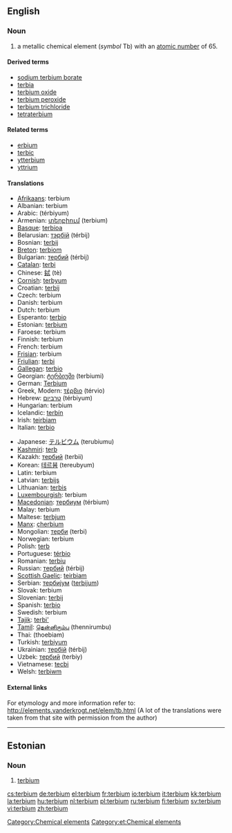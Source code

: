 {{see|Terbium}}
==English==
{{elements|Tb|gadolinium|Gd|dysprosium|Dy}}

===Noun===
{{en-noun|-}}
{{wikipedia}}

# a metallic chemical element (''symbol'' Tb) with an [[atomic number]] of 65.

====Derived terms====
* [[sodium terbium borate]]
* [[terbia]]
* [[terbium oxide]]
* [[terbium peroxide]]
* [[terbium trichloride]]
* [[tetraterbium]]

====Related terms====
* [[erbium]]<!--same etymology-->
* [[terbic]]
* [[ytterbium]]<!--same etymology-->
* [[yttrium]]<!--same etymology-->

====Translations====
{{top}}
* [[Afrikaans]]: terbium
* Albanian: terbium
* Arabic: {{ARchar|[[تربيوم]]}} (térbiyum) {{m}}
* Armenian: [[տերբիում]] (terbium)
* [[Basque]]: [[terbioa]]
* Belarusian: [[тэрбiй]] (térbij) {{m}}
* Bosnian: [[terbij]]
* [[Breton]]: [[terbiom]]
* Bulgarian: [[тербий]] (térbij) {{m}}
* [[Catalan]]: [[terbi]]
* Chinese: [[鋱]] (tè)
* [[Cornish]]: [[terbyum]]
* Croatian: [[terbij]]
* Czech: terbium
* Danish: terbium
* Dutch: terbium {{n}}
* Esperanto: [[terbio]]
* Estonian: [[#Estonian|terbium]]
* Faroese: terbium
* Finnish: terbium
* French: terbium {{m}}
* [[Frisian]]: terbium
* [[Friulian]]: [[terbi]]
* [[Gallegan]]: [[terbio]]
* Georgian: [[ტერბიუმი]] (terbiumi)
* German: [[Terbium]] {{n}}
* Greek, Modern: [[τέρβιο]] (térvio) {{n}}
* Hebrew: [[טרביום]] (térbiyum)
* Hungarian: terbium
* Icelandic: [[terbín]]
* Irish: [[teirbiam]]
* Italian: [[terbio]] {{m}}
{{mid}}
* Japanese: [[テルビウム]] (terubiumu)
* [[Kashmiri]]: [[terb]]
* Kazakh: [[тербий]] (terbii)
* Korean: [[테르븀]] (tereubyum)
* Latin: terbium
* Latvian: [[terbijs]]
* Lithuanian: [[terbis]]
* [[Luxembourgish]]: terbium
* [[Macedonian]]: [[тербиум]] (térbium) {{m}}
* Malay: terbium
* Maltese: [[terbjum]]
* [[Manx]]: [[çherbium]]
* Mongolian: [[терби]] (terbi)
* Norwegian: terbium
* Polish: [[terb]] {{m}}
* Portuguese: [[térbio]] {{m}}
* Romanian: [[terbiu]] {{n}}
* Russian: [[тербий]] (térbij) {{m}}
* [[Scottish Gaelic]]: [[teirbiam]]
* Serbian: [[тербиjум]] ([[terbijum]]) {{m}}
* Slovak: terbium
* Slovenian: [[terbij]]
* Spanish: [[terbio]] {{m}}
* Swedish: terbium
* [[Tajik]]: [[terbi']]
* [[Tamil]]: [[தென்னிரும்பு]] (thennirumbu)
* Thai: {{THchar|[[เทอร์เบียม]]}} (thoebiam)
* Turkish: [[terbiyum]]
* Ukrainian: [[тербiй]] (térbij) {{m}}
* Uzbek: [[тербий]] (terbiy)
* Vietnamese: [[tecbi]]
* Welsh: [[terbiwm]]
{{bottom}}

====External links====
For etymology and more information refer to:
http://elements.vanderkrogt.net/elem/tb.html
(A lot of the translations were taken from that site with permission from the author)

[[Category:Chemical elements]]

----

==Estonian==

===Noun===
{{infl|et|noun}}

# [[#English|terbium]]

[[Category:et:Chemical elements]]

[[cs:terbium]]
[[de:terbium]]
[[el:terbium]]
[[fr:terbium]]
[[io:terbium]]
[[it:terbium]]
[[kk:terbium]]
[[la:terbium]]
[[hu:terbium]]
[[nl:terbium]]
[[pl:terbium]]
[[ru:terbium]]
[[fi:terbium]]
[[sv:terbium]]
[[vi:terbium]]
[[zh:terbium]]